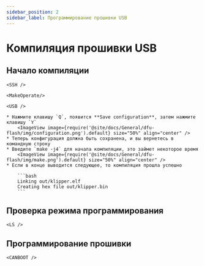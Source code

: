```yaml
---
sidebar_position: 2
sidebar_label: Программирование прошивки USB
---
```



# Компиляция прошивки USB

## Начало компиляции

    <SSH />

    <MakeOperate/>

    <USB />

    * Нажмите клавишу `Q`, появится **Save configuration**, затем нажмите клавишу `Y`
        <ImageView image={require('@site/docs/General/dfu-flash/img/configuration.png').default} size="50%" align="center" />
    * Теперь конфигурация должна быть сохранена, и вы вернетесь в командную строку
    * Введите `make -j4` для начала компиляции, это займет некоторое время
        <ImageView image={require('@site/docs/General/dfu-flash/img/make.png').default} size="50%" align="center" />
    * Если в конце выводится следующее, то компиляция прошла успешно

        ```bash
        Linking out/klipper.elf
        Creating hex file out/klipper.bin
        ```

## Проверка режима программирования

    <LS />

## Программирование прошивки
    
    <CANBOOT />